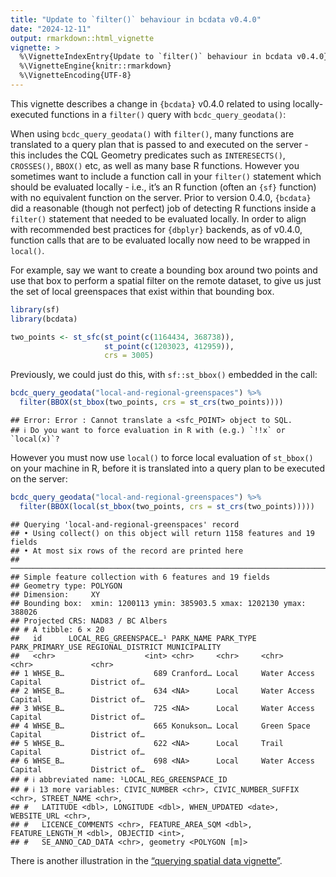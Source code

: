 ```yaml
---
title: "Update to `filter()` behaviour in bcdata v0.4.0"
date: "2024-12-11"
output: rmarkdown::html_vignette
vignette: >
  %\VignetteIndexEntry{Update to `filter()` behaviour in bcdata v0.4.0}
  %\VignetteEngine{knitr::rmarkdown}
  %\VignetteEncoding{UTF-8}
---
```


This vignette describes a change in `{bcdata}` v0.4.0 related to 
using locally-executed functions in a `filter()` query with `bcdc_query_geodata()`:

When using `bcdc_query_geodata()` with `filter()`, many functions are
translated to a query plan that is passed to and executed on the server - this includes the
CQL Geometry predicates such as `INTERESECTS()`, `CROSSES()`, `BBOX()`
etc, as well as many base R functions. However you sometimes want to
include a function call in your `filter()` statement which should be
evaluated locally - i.e., it's an R function (often an `{sf}` function)
with no equivalent function on the server. Prior to version 0.4.0,
`{bcdata}` did a reasonable (though not perfect) job of detecting R
functions inside a `filter()` statement that needed to be evaluated
locally. In order to align with recommended best practices for
`{dbplyr}` backends, as of v0.4.0, function calls that are to be
evaluated locally now need to be wrapped in `local()`.

For example, say we want to create a bounding box around two points and
use that box to perform a spatial filter on the remote dataset, to
give us just the set of local greenspaces that exist within that
bounding box.





``` r
library(sf)
library(bcdata)

two_points <- st_sfc(st_point(c(1164434, 368738)),
                     st_point(c(1203023, 412959)),
                     crs = 3005)
```

Previously, we could just do this, with `sf::st_bbox()`
embedded in the call:


``` r
bcdc_query_geodata("local-and-regional-greenspaces") %>%
  filter(BBOX(st_bbox(two_points, crs = st_crs(two_points))))
```

```
## Error: Error : Cannot translate a <sfc_POINT> object to SQL.
## ℹ Do you want to force evaluation in R with (e.g.) `!!x` or `local(x)`?
```

However you must now use `local()` to force local evaluation of
`st_bbox()` on your machine in R, before it is translated
into a query plan to be executed on the server:


``` r
bcdc_query_geodata("local-and-regional-greenspaces") %>%
  filter(BBOX(local(st_bbox(two_points, crs = st_crs(two_points)))))
```

```
## Querying 'local-and-regional-greenspaces' record
## • Using collect() on this object will return 1158 features and 19 fields
## • At most six rows of the record are printed here
## ────────────────────────────────────────────────────────────────────────────────────────────────────
## Simple feature collection with 6 features and 19 fields
## Geometry type: POLYGON
## Dimension:     XY
## Bounding box:  xmin: 1200113 ymin: 385903.5 xmax: 1202130 ymax: 388026
## Projected CRS: NAD83 / BC Albers
## # A tibble: 6 × 20
##   id      LOCAL_REG_GREENSPACE…¹ PARK_NAME PARK_TYPE PARK_PRIMARY_USE REGIONAL_DISTRICT MUNICIPALITY
##   <chr>                    <int> <chr>     <chr>     <chr>            <chr>             <chr>       
## 1 WHSE_B…                    689 Cranford… Local     Water Access     Capital           District of…
## 2 WHSE_B…                    634 <NA>      Local     Water Access     Capital           District of…
## 3 WHSE_B…                    725 <NA>      Local     Water Access     Capital           District of…
## 4 WHSE_B…                    665 Konukson… Local     Green Space      Capital           District of…
## 5 WHSE_B…                    622 <NA>      Local     Trail            Capital           District of…
## 6 WHSE_B…                    698 <NA>      Local     Water Access     Capital           District of…
## # ℹ abbreviated name: ¹​LOCAL_REG_GREENSPACE_ID
## # ℹ 13 more variables: CIVIC_NUMBER <chr>, CIVIC_NUMBER_SUFFIX <chr>, STREET_NAME <chr>,
## #   LATITUDE <dbl>, LONGITUDE <dbl>, WHEN_UPDATED <date>, WEBSITE_URL <chr>,
## #   LICENCE_COMMENTS <chr>, FEATURE_AREA_SQM <dbl>, FEATURE_LENGTH_M <dbl>, OBJECTID <int>,
## #   SE_ANNO_CAD_DATA <chr>, geometry <POLYGON [m]>
```

There is another illustration in the ["querying spatial data vignette"](https://bcgov.github.io/bcdata/articles/efficiently-query-spatial-data-in-the-bc-data-catalogue.html#a-note-about-using-local-r-functions-in-constructing-filter-queries).
